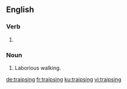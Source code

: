 
==English==

===Verb===
{{head|en|present participle}}

# {{present participle of|traipse|lang=en|nocat=1}}

===Noun===
{{en-noun}}

# Laborious walking.

[[de:traipsing]]
[[fr:traipsing]]
[[ku:traipsing]]
[[vi:traipsing]]